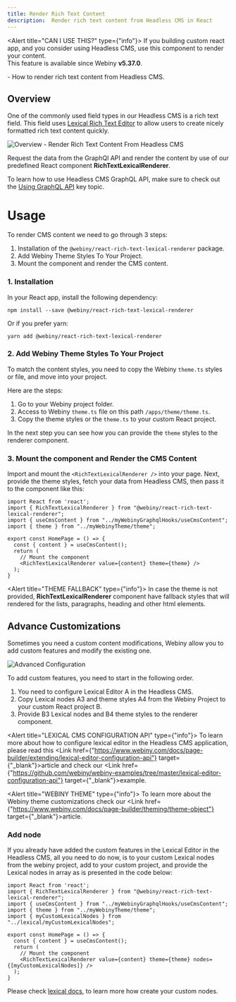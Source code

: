 ```yaml
---
title: Render Rich Text Content
description:  Render rich text content from Headless CMS in React
---
```



<Alert title="CAN I USE THIS?" type={"info"}>
  If you building custom react app, and you consider using Headless CMS, use this component to render your content.<br/>
  This feature is available since Webiny <b>v5.37.0</b>.
</Alert>

<WhatYouWillLearn>
  - How to render rich text content from Headless CMS.
</WhatYouWillLearn>

## Overview
One of the commonly used field types in our Headless CMS is a rich text field. This field uses [Lexical Rich Text Editor](https://playground.lexical.dev/) to allow users to create nicely formatted rich text content quickly.

<Image src={overviewLexicalRenderer} title="Overview - Render Rich Text Content From Headless CMS" />
 
Request the data from the GraphQl API and render the content by use of our predefined React component <b>RichTextLexicalRenderer</b>.

<Alert type="info">

  To learn how to use Headless CMS GraphQL API, make sure to check out the [Using GraphQL API](../basics/using-graphql-api) key topic.

</Alert>

# Usage
To render CMS content we need to go through 3 steps:
1. Installation of the `@webiny/react-rich-text-lexical-renderer` package.
2. Add Webiny Theme Styles To Your Project.
3. Mount the component and render the CMS content.

### 1. Installation

In your React app, install the following dependency:

```
npm install --save @webiny/react-rich-text-lexical-renderer
```

Or if you prefer yarn:

```
yarn add @webiny/react-rich-text-lexical-renderer
```

### 2. Add Webiny Theme Styles To Your Project
To match the content styles, you need to copy the Webiny `theme.ts` styles or file, and move into your project.

Here are the steps:
1. Go to your Webiny project folder.
2. Access to Webiny `theme.ts` file on this path `/apps/theme/theme.ts`.
3. Copy the theme styles or the `theme.ts` to your custom React project.

In the next step you can see how you can provide the `theme` styles to the renderer component.

### 3. Mount the component and Render the CMS Content
Import and mount the `<RichTextLexicalRenderer />` into your page. Next, provide the theme styles, fetch your data from Headless CMS,
then pass it to the component like this:

```tsx HomePage.tsx
import React from 'react';
import { RichTextLexicalRenderer } from "@webiny/react-rich-text-lexical-renderer";
import { useCmsContent } from "../myWebinyGraphqlHooks/useCmsContent";
import { theme } from "../myWebinyTheme/theme";

export const HomePage = () => {
  const { content } = useCmsContent();
  return (
    // Mount the component
    <RichTextLexicalRenderer value={content} theme={theme} />
  );
}
```

<Alert title="THEME FALLBACK" type={"info"}>
  In case the theme is not provided, <b>RichTextLexicalRenderer</b> component have fallback styles that will
  rendered for the lists, paragraphs, heading and other html elements.
</Alert>

## Advance Customizations

Sometimes you need a custom content modifications, Webiny allow you to add custom features and modify the existing one.

<Image src={configureLexicalRenderer} title="Advanced Configuration" />

To add custom features, you need to start in the following order.
1. You need to configure Lexical Editor <diagram-letter>A</diagram-letter> in the Headless CMS.
2. Copy Lexical nodes <diagram-letter>A3</diagram-letter> and theme styles <diagram-letter>A4</diagram-letter> from the Webiny Project 
to your custom React project <diagram-letter>B</diagram-letter>.
3. Provide <diagram-letter>B3</diagram-letter> Lexical nodes and <diagram-letter>B4</diagram-letter> theme styles to the renderer component.

<Alert title="LEXICAL CMS CONFIGURATION API" type={"info"}>
  To learn more about how to configure lexical editor in the Headless CMS application, please read this <Link href={"https://www.webiny.com/docs/page-builder/extending/lexical-editor-configuration-api"} target={"_blank"}>article</Link> and check our <Link href={"https://github.com/webiny/webiny-examples/tree/master/lexical-editor-configuration-api"} target={"_blank"}>example</Link>.
</Alert>

<Alert title="WEBINY THEME" type={"info"}>
  To learn more about the Webiny theme customizations check our <Link href={"https://www.webiny.com/docs/page-builder/theming/theme-object"} target={"_blank"}>article</Link>.
</Alert>


### Add node

If you already have added the custom features in the Lexical Editor in the Headless CMS, all you need to do now, 
is to  your custom Lexical nodes from the webiny project, add to your custom project, and provide the Lexical nodes in array 
as is presented in the code below:

```tsx HomePage.tsx
import React from 'react';
import { RichTextLexicalRenderer } from "@webiny/react-rich-text-lexical-renderer";
import { useCmsContent } from "../myWebinyGraphqlHooks/useCmsContent";
import { theme } from "../myWebinyTheme/theme";
import { myCustomLexicalNodes } from "../lexical/myCustomLexicalNodes";

export const HomePage = () => {
  const { content } = useCmsContent();
  return (
    // Mount the component
    <RichTextLexicalRenderer value={content} theme={theme} nodes={[myCustomLexicalNodes]} />
  );
}
```

Please check [lexical docs](https://lexical.dev/docs/concepts/nodes), to learn more how create your custom nodes.
